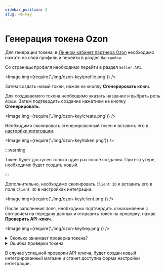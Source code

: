 ```yaml
---
sidebar_position: 2
slug: wb-key
---
```


# Генерация токена Ozon

Для генерации токена, в [Личном кабинет партнера Ozon](https://seller.ozon.ru/) необходимо нажать
на свой профиль и перейти в раздел `Настройки`.

Со страницы профиля необходимо перейти в раздел `Seller API`.

<Image img={require('./img/ozon-key/profile.png')} />

Затем создать новый токен, нажав на кнопку **Сгенерировать ключ**.

Для создаваемого токена необходимо указать название и выбрать роль `Admin`. Затем
подтвердить создание нажатием на кнопку **Сгенерировать**.

<Image img={require('./img/ozon-key/create.png')} />

Необходимо скопировать сгенерированный токен и вставить его в [настройки интеграции](https://lk.cdek.ru/integration).

<Image img={require('./img/ozon-key/token.png')} />

:::warning

Токен будет доступен только один раз после создания. При его утере, необходимо будет создать новый.

:::

Дополнительно, необходимо скопировать `Client ID` и вставить его в поле `Client ID` в настройках интеграции.

<Image img={require('./img/ozon-key/client.png')} />

После заполнения поля, необходимо подтвердить ознакомление с
согласием на передачу данных и отправить токен на проверку, нажав **Проверить API-ключ**.

<Image img={require('./img/ozon-key/key.png')} />

<details>
    <summary>Сколько занимает проверка токена?</summary>

    <Image img={require('./img/ozon-key/check1.png')} />

    Проверка токена занимает от 1 минуты до нескольких часов, в зависимости от нагрузки на сервер интеграции.

    Если проверка занимает более 24 часов, необходимо обратиться в [техническую поддержку СДЭК](mailto:integrator@cdek.ru).

</details>

<details>
    <summary>Ошибка проверки токена</summary>

    <Image img={require('./img/ozon-key/error.png')} />

    В случае ошибки проверки токена, необходимо проверить правильность введенного токена и выданных ему прав доступа.
    При необходимости, требуется создать новый токен и повторить процедуру.

    Если проблема не решается, необходимо обратиться в [техническую поддержку СДЭК](mailto:integrator@cdek.ru)

</details>

В случае успешной проверки API-ключа, будет создан новый интегрированный магазин и станет доступна форма настройки
интеграции.
